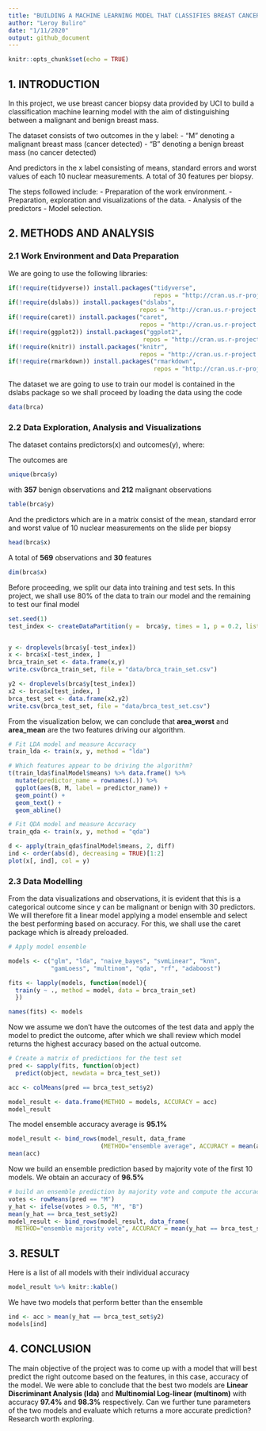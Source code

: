 ```yaml
---
title: "BUILDING A MACHINE LEARNING MODEL THAT CLASSIFIES BREAST CANCER RESULTS"
author: "Leroy Buliro"
date: "1/11/2020"
output: github_document
---
```


```r
knitr::opts_chunk$set(echo = TRUE)
```

## 1. INTRODUCTION

In this project, we use breast cancer biopsy data provided by UCI to build a classification machine learning model with the aim of distinguishing between a malignant and benign breast mass.

The dataset consists of two outcomes in the y label:
- "M" denoting a malignant breast mass (cancer detected)
- "B" denoting a benign breast mass (no cancer detected)

And predictors in the x label consisting of means, standard errors and worst values of each 10 nuclear measurements. A total of 30 features per biopsy.

The steps followed include:
- Preparation of the work environment.
- Preparation, exploration and visualizations of the data.
- Analysis of the predictors
- Model selection.


## 2. METHODS AND ANALYSIS

### 2.1 Work Environment and Data Preparation

We are going to use the following libraries:

```r
if(!require(tidyverse)) install.packages("tidyverse", 
                                         repos = "http://cran.us.r-project.org")
if(!require(dslabs)) install.packages("dslabs", 
                                     repos = "http://cran.us.r-project.org")
if(!require(caret)) install.packages("caret", 
                                     repos = "http://cran.us.r-project.org")
if(!require(ggplot2)) install.packages("ggplot2", 
                                      repos = "http://cran.us.r-project.org")
if(!require(knitr)) install.packages("knitr", 
                                     repos = "http://cran.us.r-project.org")
if(!require(rmarkdown)) install.packages("rmarkdown", 
                                         repos = "http://cran.us.r-project.org")
```

The dataset we are going to use to train our model is contained in the dslabs package so we shall proceed by loading the data using the code

```r
data(brca)
```


### 2.2 Data Exploration, Analysis and Visualizations

The dataset contains predictors(x) and outcomes(y), where:

The outcomes are 
```r
unique(brca$y)
```

with **357** benign observations and **212** malignant observations
```r
table(brca$y)
```

And the predictors which are in a matrix consist of the mean, standard error and worst value of 10 nuclear measurements on the slide per biopsy
```r
head(brca$x)
```

A total of **569** observations and **30** features
```r
dim(brca$x)
```

Before proceeding, we split our data into training and test sets. In this project, we shall use 80% of the data to train our model and the remaining to test our final model
```r
set.seed(1)
test_index <- createDataPartition(y =  brca$y, times = 1, p = 0.2, list = FALSE)


y <- droplevels(brca$y[-test_index])
x <- brca$x[-test_index, ]
brca_train_set <- data.frame(x,y)
write.csv(brca_train_set, file = "data/brca_train_set.csv")

y2 <- droplevels(brca$y[test_index])
x2 <- brca$x[test_index, ]
brca_test_set <- data.frame(x2,y2)
write.csv(brca_test_set, file = "data/brca_test_set.csv")
```

From the visualization below, we can conclude that **area_worst** and **area_mean** are the two features driving our algorithm.

```r
# Fit LDA model and measure Accuracy
train_lda <- train(x, y, method = "lda")

# Which features appear to be driving the algorithm?
t(train_lda$finalModel$means) %>% data.frame() %>%
  mutate(predictor_name = rownames(.)) %>%
  ggplot(aes(B, M, label = predictor_name)) +
  geom_point() +
  geom_text() +
  geom_abline()
```


```r
# Fit QDA model and measure Accuracy
train_qda <- train(x, y, method = "qda")

d <- apply(train_qda$finalModel$means, 2, diff)
ind <- order(abs(d), decreasing = TRUE)[1:2]
plot(x[, ind], col = y)
```


### 2.3 Data Modelling

From the data visualizations and observations, it is evident that this is a categorical outcome since y can be malignant or benign with 30 predictors. We will therefore fit a linear model applying a model ensemble and select the best performing based on accuracy. For this, we shall use the caret package which is already preloaded.

```r
# Apply model ensemble

models <- c("glm", "lda", "naive_bayes", "svmLinear", "knn", 
            "gamLoess", "multinom", "qda", "rf", "adaboost")

fits <- lapply(models, function(model){ 
  train(y ~ ., method = model, data = brca_train_set)
  }) 

names(fits) <- models
```

Now we assume we don't have the outcomes of the test data and apply the model to predict the outcome, after which we shall review which model returns the highest accuracy based on the actual outcome.

```r
# Create a matrix of predictions for the test set
pred <- sapply(fits, function(object) 
  predict(object, newdata = brca_test_set))

acc <- colMeans(pred == brca_test_set$y2)

model_result <- data.frame(METHOD = models, ACCURACY = acc)
model_result
```

The model ensemble accuracy average is **95.1%**
```r
model_result <- bind_rows(model_result, data_frame
                          (METHOD="ensemble average", ACCURACY = mean(acc)))
mean(acc)
```

Now we build an ensemble prediction based by majority vote of the first 10 models.
We obtain an accuracy of **96.5%**
```r
# build an ensemble prediction by majority vote and compute the accuracy of the ensemble.
votes <- rowMeans(pred == "M")
y_hat <- ifelse(votes > 0.5, "M", "B")
mean(y_hat == brca_test_set$y2)
model_result <- bind_rows(model_result, data_frame(
  METHOD="ensemble majority vote", ACCURACY = mean(y_hat == brca_test_set$y2)))

```


## 3. RESULT

Here is a list of all models with their individual accuracy
```r
model_result %>% knitr::kable()
```

We have two models that perform better than the ensemble
```r
ind <- acc > mean(y_hat == brca_test_set$y2)
models[ind]
```


## 4. CONCLUSION

The main objective of the project was to come up with a model that will best predict the right outcome based on the features, in this case, accuracy of the model. We were able to conclude that the best two models are **Linear Discriminant Analysis (lda)** and **Multinomial Log-linear (multinom)** with accuracy **97.4%** and **98.3%** respectively. Can we further tune parameters of the two models and evaluate which returns a more accurate prediction? Research worth exploring.

